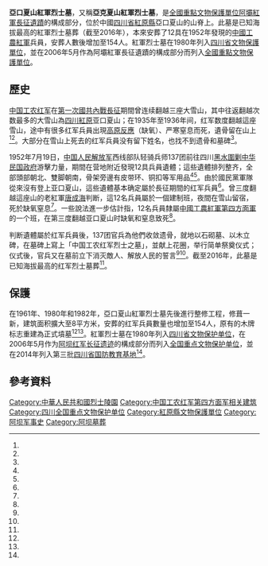 {{文物保护单位
|级别 = 全国重点
|名称 = 阿壩紅軍長征遺蹟
|子项 = 亞口夏山紅軍烈士墓
|所在 = [[四川省|四川省]][[紅原縣|紅原縣]]
|分类 = 近現代重要史跡及代表性建築
|时代 = 1935年
|编号 = 6-1042
|登录 = 2006年5月25日（[[第六批全国重点文物保护单位|第六批]]）
}}
{{external media|image1=[http://www.hongyuan.gov.cn/hongyuan/mlhy/201407/a272b1a3976841498af16abb036cc4fb/images/e8c3a6682a9947cf94e3acc0c1880b84.jpg 紅軍烈士墓的外觀]}}
'''亞口夏山紅軍烈士墓'''，又稱'''亞克夏山紅軍烈士墓'''，是[[全國重點文物保護單位|全國重點文物保護單位]][[阿壩紅軍長征遺蹟|阿壩紅軍長征遺蹟]]的構成部分，位於中國[[四川省|四川省]][[紅原縣|紅原縣]]亞口夏山的山脊上。此墓是已知海拔最高的紅軍烈士墓葬（截至2016年），本來安葬了12具在1952年發現的[[中國工農紅軍|中國工農紅軍]]兵員，安葬人數後增加至154人。紅軍烈士墓在1980年列入[[四川省文物保護單位|四川省文物保護單位]]，並在2006年5月作為阿壩紅軍長征遺蹟的構成部分而列入[[全國重點文物保護單位|全國重點文物保護單位]]。

== 歷史 ==
[[中国工农红军|中国工农红军]]在[[第一次國共內戰|第一次國共內戰]][[長征|長征]]期間曾连续翻越三座大雪山，其中往返翻越次数最多的大雪山為[[四川|四川]][[紅原|紅原]]亚口夏山；在1935年至1936年间，红军数度翻越這座雪山，途中有很多红军兵員出現[[高原反應|高原反應]]（缺氧）、严寒窒息而死，遺骨留在山上<ref name="中国军网"/><ref name="新华网"/>。大部分在雪山上死去的红军兵員没有留下姓名，也找不到遗骨和墓碑<ref name="新华社"/>。

1952年7月19日，[[中国人民解放军|中国人民解放军]]西线部队轻骑兵师137团前往四川[[黑水|黑水]][[西南剿匪|圍剿]][[中华民国政府|中华民国政府]]游擊力量，期間在营地附近發現12具兵員遺體；這些遺體排列整齐，全部頭部朝北、雙脚朝南，骨架旁邊有皮带环、铜扣等军用品<ref name="新华网"/><ref name="阿坝日报"/>。由於國民黨軍隊從來沒有登上亚口夏山，這些遺體基本确定屬於長征期間的红军兵員<ref name="海南日报"/>。曾三度翻越這座山的老紅軍[[唐成海|唐成海]]判断，這12名兵員屬於一個建制班，夜間在雪山留宿，死於缺氧窒息<ref name="阿坝日报"/>。一些說法進一步估計指，12名兵員隸屬[[中國工農紅軍第四方面軍|中國工農紅軍第四方面軍]]的一个班，在第三度翻越亚口夏山时缺氧和窒息致死<ref name="海南日报"/>。

判断遺體屬於红军兵員後，137团官兵為他們收敛遗骨，就地以石砌墓、以木立碑，在墓碑上寫上「中国工农红军烈士之墓」，並献上花圈，举行简单祭奠仪式；仪式後，官兵又在墓前立下消灭敵人、解放人民的誓言<ref name="中国军网"/><ref name="新华网"/>。截至2016年，此墓是已知海拔最高的红军烈士墓葬<ref name="海南日报"/>。

== 保護 ==
在1961年、1980年和1982年，亞口夏山紅軍烈士墓先後進行整修工程，修葺一新，建筑面积擴大至8平方米，安葬的红军兵員數量也增加至154人，原有的木牌标志重建為正式墳墓<ref name="红原县志"/><ref name="阿壩藏族羌族自治州文化局"/>。紅軍烈士墓在1980年列入[[四川省文物保护单位|四川省文物保护单位]]，在2006年5月作为[[阿坝红军长征遗迹|阿坝红军长征遗迹]]的構成部分而列入[[全国重点文物保护单位|全国重点文物保护单位]]，並在2014年列入第三批[[四川省国防教育基地|四川省国防教育基地]]<ref name="阿坝日报"/>。

== 參考資料 ==
{{reflist|2|refs=
<ref name="海南日报">{{cite news |author1=华政  (编) |author2=计思佳 |title=海拔最高的红军墓 |url=http://news.xinhuanet.com/local/2016-10/12/c_129318845.htm |accessdate=2017-02-18 |agency=海南日报 |date=2016-10-12 |archiveurl=https://archive.is/20170218024009/http://news.xinhuanet.com/local/2016-10/12/c_129318845.htm |archivedate=2017-02-18 |deadurl=no }}</ref>
<ref name="阿坝日报">{{cite news|title=红原亚克夏山红军烈士墓被命名为第三批省级国防教育基地|url=http://www.abadaily.com/html/2014-09/23/content_6518.htm|accessdate=2017-02-18|agency=阿坝日报|date=2014-09-23|deadurl=yes|archive-url=https://web.archive.org/web/20170218143822/http://www.abadaily.com/html/2014-09/23/content_6518.htm|archive-date=2017-02-18}}</ref>
<ref name="红原县志">{{cite book|title=红原县志|volume=1|publisher=四川人民出版社|year=1996|pages=37, 174}}</ref>
<ref name="阿壩藏族羌族自治州文化局">{{cite book|author1=阿壩藏族羌族自治州文化局|title=阿壩藏族羌族自治州文化藝術志|publisher=巴蜀書社|year=1992|pages=253}}</ref>
<ref name="新华网">{{cite news |author1=吴杰 |author2=樊永强 |title=新华社记者重访长征路：感受大雪山 |url=http://news.xinhuanet.com/mil/2006-09/28/content_5148909.htm |accessdate=2017-02-18 |agency=新华网 |date=2006-09-28 |archiveurl=https://archive.is/20170218023738/http://news.xinhuanet.com/mil/2006-09/28/content_5148909.htm |archivedate=2017-02-18 |deadurl=no }}</ref>
<ref name="中国军网">{{cite news |author1=肖冰 (编) |author2=高飞 |title=想一想，饿着肚子穿着单衣爬雪山有多难 |url=http://news.china.com.cn/2016-09/19/content_39327295_5.htm |accessdate=2017-02-18 |agency=中国军网 |date=2016-09-19 |archiveurl=https://archive.is/20170218023910/http://news.china.com.cn/2016-09/19/content_39327295_5.htm |archivedate=2017-02-18 |deadurl=no }}</ref>
<ref name="新华社">{{cite news |author1=年巍 (编) |author2=惠小勇 |author3=童方 |title=他们历经苦难　我们收获辉煌——追记翻雪山过草地牺牲的红军无名英雄 |url=http://news.xinhuanet.com/politics/2016-10/19/c_1119751084.htm |accessdate=2017-02-18 |agency=新华社 |date=2016-10-19 |archiveurl=https://archive.is/20170218023826/http://news.xinhuanet.com/politics/2016-10/19/c_1119751084.htm |archivedate=2017-02-18 |deadurl=no }}</ref>
}}

{{四川全国重点文物保护单位}}
[[Category:中華人民共和國烈士陵園|Category:中華人民共和國烈士陵園]]
[[Category:中国工农红军第四方面军相关建筑|Category:中国工农红军第四方面军相关建筑]]
[[Category:四川全国重点文物保护单位|Category:四川全国重点文物保护单位]]
[[Category:紅原縣文物保護單位|Category:紅原縣文物保護單位]]
[[Category:阿坝军事史|Category:阿坝军事史]]
[[Category:阿坝墓葬|Category:阿坝墓葬]]